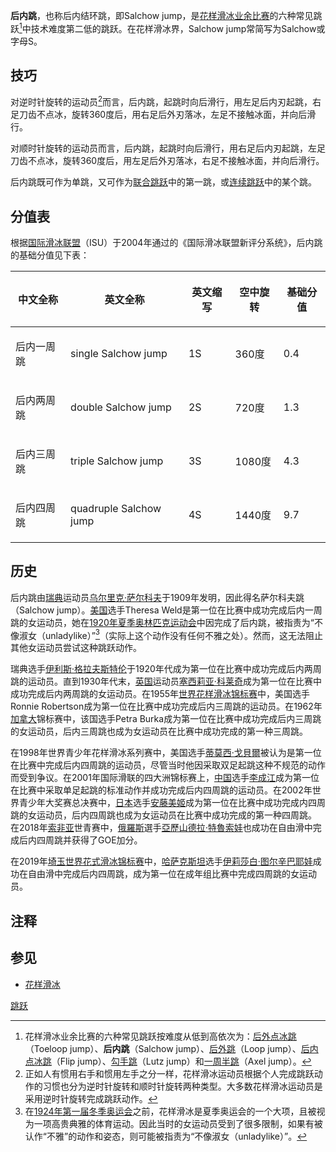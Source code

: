 '''后内跳'''，也称后内结环跳，即Salchow jump，是[[花样滑冰运动员|花样滑冰业余比赛]]的六种常见跳跃<ref>花样滑冰业余比赛的六种常见跳跃按难度从低到高依次为：[[后外点冰跳|后外点冰跳]]（Toeloop jump）、'''后内跳'''（Salchow jump）、[[后外跳|后外跳]]（Loop jump）、[[后内点冰跳|后内点冰跳]]（Flip jump）、[[勾手跳|勾手跳]]（Lutz jump）和[[一周半跳|一周半跳]]（Axel jump）。</ref>中技术难度第二低的跳跃。在花样滑冰界，Salchow jump常简写为Salchow或字母S。

==技巧==
对逆时针旋转的运动员<ref>正如人有惯用右手和惯用左手之分一样，花样滑冰运动员根据个人完成跳跃动作的习惯也分为逆时针旋转和顺时针旋转两种类型。大多数花样滑冰运动员是采用逆时针旋转完成跳跃动作。</ref>而言，后内跳，起跳时向后滑行，用左足后内刃起跳，右足刀齿不点冰，旋转360度后，用右足后外刃落冰，左足不接触冰面，并向后滑行。

对顺时针旋转的运动员而言，后内跳，起跳时向后滑行，用右足后内刃起跳，左足刀齿不点冰，旋转360度后，用左足后外刃落冰，右足不接触冰面，并向后滑行。

后内跳既可作为单跳，又可作为[[联合跳跃|联合跳跃]]中的第一跳，或[[连续跳跃|连续跳跃]]中的某个跳。

==分值表==
根据[[国际滑冰联盟|国际滑冰联盟]]（ISU）于2004年通过的《国际滑冰联盟新评分系统》，后内跳的基础分值见下表：
{| class="wikitable" style="text-align:center"
|-
! 中文全称 || 英文全称 || 英文缩写 || 空中旋转 || 基础分值
|-
| 后内一周跳 || single Salchow jump || 1S || 360度 || 0.4
|-
| 后内两周跳 || double Salchow jump || 2S || 720度 || 1.3
|-
| 后内三周跳 || triple Salchow jump || 3S || 1080度 || 4.3
|-
| 后内四周跳 || quadruple Salchow jump || 4S || 1440度 || 9.7
|}

==历史==
后内跳由[[瑞典|瑞典]]运动员[[乌尔里克·萨尔科夫|乌尔里克·萨尔科夫]]于1909年发明，因此得名萨尔科夫跳（Salchow jump）。[[美国|美国]]选手Theresa Weld是第一位在比赛中成功完成后内一周跳的女运动员，她在[[1920年夏季奥林匹克运动会|1920年夏季奥林匹克运动会]]中因完成了后内跳，被指责为“不像淑女（unladylike）”<ref>在[[1924年冬季奥林匹克运动会|1924年第一届冬季奥运会]]之前，花样滑冰是夏季奥运会的一个大项，且被视为一项高贵典雅的体育运动。因此当时的女运动员受到了很多限制，如果有被认作“不雅”的动作和姿态，则可能被指责为“不像淑女（unladylike）”。</ref>（实际上这个动作没有任何不雅之处）。然而，这无法阻止其他女运动员尝试这种跳跃动作。

瑞典选手[[伊利斯·格拉夫斯特伦|伊利斯·格拉夫斯特伦]]于1920年代成为第一位在比赛中成功完成后内两周跳的运动员。直到1930年代末，[[英国|英国]]运动员[[塞西莉亚·科莱奇|塞西莉亚·科莱奇]]成为第一位在比赛中成功完成后内两周跳的女运动员。在1955年[[世界花样滑冰锦标赛|世界花样滑冰锦标赛]]中，美国选手Ronnie Robertson成为第一位在比赛中成功完成后内三周跳的运动员。在1962年[[加拿大|加拿大]]锦标赛中，该国选手Petra Burka成为第一位在比赛中成功完成后内三周跳的女运动员，后内三周跳也成为女运动员在比赛中成功完成的第一种三周跳。

在1998年世界青少年花样滑冰系列赛中，美国选手[[蒂莫西·戈貝爾|蒂莫西·戈貝爾]]被认为是第一位在比赛中完成后内四周跳的运动员，尽管当时他因采取双足起跳这种不规范的动作而受到争议。在2001年国际滑联的四大洲锦标赛上，[[中国|中国]]选手[[李成江|李成江]]成为第一位在比赛中采取单足起跳的标准动作并成功完成后内四周跳的运动员。在2002年世界青少年大奖赛总决赛中，[[日本|日本]]选手[[安藤美姬|安藤美姬]]成为第一位在比赛中成功完成内四周跳的女运动员，后内四周跳也成为女运动员在比赛中成功完成的第一种四周跳。
在2018年[[索非亚|索非亚]]世青赛中，[[俄羅斯|俄羅斯]]選手[[亞歷山德拉·特魯索娃|亞歷山德拉·特魯索娃]]也成功在自由滑中完成后内四周跳并获得了GOE加分。

在2019年[[埼玉縣|埼玉]][[世界花式滑冰锦标赛|世界花式滑冰锦标赛]]中，[[哈萨克斯坦|哈萨克斯坦]]选手[[伊莉莎白·图尔辛巴耶娃|伊莉莎白·图尔辛巴耶娃]]成功在自由滑中完成后内四周跳，成为第一位在成年组比赛中完成四周跳的女运动员。

==注释==
{{Reflist}}

==参见==
* [[花样滑冰|花样滑冰]]

{{花样滑冰}}

[[Category:花样滑冰的技术动作|跳跃]]